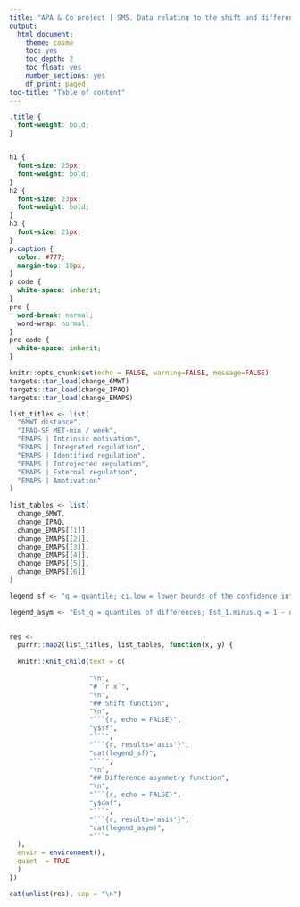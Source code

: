 ```yaml
---
title: "APA & Co project | SM5. Data relating to the shift and difference asymmetry functions to describe the change in 6MWT distance, IPAQ-SF MET-min/week, and EMAPS scores"
output: 
  html_document:
    theme: cosmo
    toc: yes
    toc_depth: 2
    toc_float: yes
    number_sections: yes
    df_print: paged
toc-title: "Table of content"
---
```

```css
.title {
  font-weight: bold;
}


h1 {
  font-size: 25px;
  font-weight: bold;
}
h2 {
  font-size: 23px;
  font-weight: bold;
}
h3 {
  font-size: 21px;
}
p.caption {
  color: #777;
  margin-top: 10px;
}
p code {
  white-space: inherit;
}
pre {
  word-break: normal;
  word-wrap: normal;
}
pre code {
  white-space: inherit;
}
```

```r
knitr::opts_chunk$set(echo = FALSE, warning=FALSE, message=FALSE)
targets::tar_load(change_6MWT)
targets::tar_load(change_IPAQ)
targets::tar_load(change_EMAPS)
```

```r
list_titles <- list(
  "6MWT distance",
  "IPAQ-SF MET-min / week",
  "EMAPS | Intrinsic motivation",
  "EMAPS | Integrated regulation",
  "EMAPS | Identified regulation",
  "EMAPS | Introjected regulation",
  "EMAPS | External regulation",
  "EMAPS | Amotivation"
)
  
list_tables <- list(
  change_6MWT,
  change_IPAQ,
  change_EMAPS[[1]],
  change_EMAPS[[2]],
  change_EMAPS[[3]],
  change_EMAPS[[4]],
  change_EMAPS[[5]],
  change_EMAPS[[6]]
)

legend_sf <- "q = quantile; ci.low = lower bounds of the confidence intervals; ci.up = upper bounds of the confidence intervals; adj_p_value_bh = p value adjusted for multiple comparisons using the Benjamini-Hochberg False Discovery Rate method."

legend_asym <- "Est_q = quantiles of differences; Est_1.minus.q = 1 - quantiles of differences; SUM = sum of quantiles; ci.low = lower bounds of the confidence intervals; ci.up = upper bounds of the confidence intervals; adj_p_value_bh = p value adjusted for multiple comparisons using the Benjamini-Hochberg False Discovery Rate method." 
  
```

```r
res <-
  purrr::map2(list_titles, list_tables, function(x, y) {
  
  knitr::knit_child(text = c(
                    
                    "\n",
                    "# `r x`",
                    "\n",
                    "## Shift function",
                    "\n",
                    "```{r, echo = FALSE}",
                    "y$sf",
                    "```",
                    "```{r, results='asis'}",
                    "cat(legend_sf)",
                    "```",
                    "\n",
                    "## Difference asymmetry function",
                    "\n",
                    "```{r, echo = FALSE}",
                    "y$daf",
                    "```",
                    "```{r, results='asis'}",
                    "cat(legend_asym)",
                    "```"
  ),
  envir = environment(),
  quiet  = TRUE
  )
})

cat(unlist(res), sep = "\n")

```


